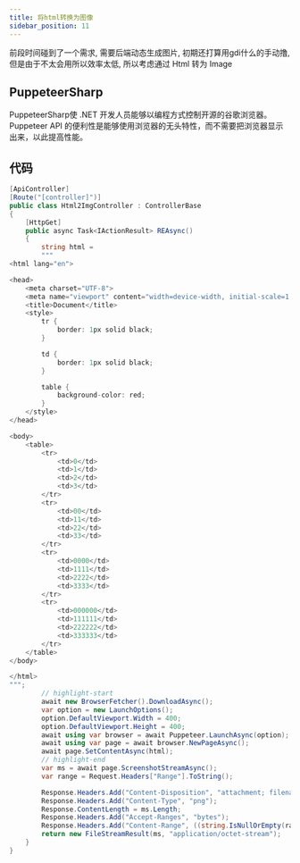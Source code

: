 ```yaml
---
title: 将html转换为图像
sidebar_position: 11
---
```


前段时间碰到了一个需求, 需要后端动态生成图片, 初期还打算用gdi什么的手动撸, 但是由于不太会用所以效率太低, 所以考虑通过 Html 转为 Image

## PuppeteerSharp

PuppeteerSharp使 .NET 开发人员能够以编程方式控制开源的谷歌浏览器。Puppeteer API 的便利性是能够使用浏览器的无头特性，而不需要把浏览器显示出来，以此提高性能。

## 代码

```csharp
[ApiController]
[Route("[controller]")]
public class Html2ImgController : ControllerBase
{
    [HttpGet]
    public async Task<IActionResult> REAsync()
    {
        string html =
        """
<html lang="en">

<head>
    <meta charset="UTF-8">
    <meta name="viewport" content="width=device-width, initial-scale=1.0">
    <title>Document</title>
    <style>
        tr {
            border: 1px solid black;
        }

        td {
            border: 1px solid black;
        }

        table {
            background-color: red;
        }
    </style>
</head>

<body>
    <table>
        <tr>
            <td>0</td>
            <td>1</td>
            <td>2</td>
            <td>3</td>
        </tr>
        <tr>
            <td>00</td>
            <td>11</td>
            <td>22</td>
            <td>33</td>
        </tr>
        <tr>
            <td>0000</td>
            <td>1111</td>
            <td>2222</td>
            <td>3333</td>
        </tr>
        <tr>
            <td>000000</td>
            <td>111111</td>
            <td>222222</td>
            <td>333333</td>
        </tr>
    </table>
</body>

</html>
""";
        // highlight-start
        await new BrowserFetcher().DownloadAsync();
        var option = new LaunchOptions();
        option.DefaultViewport.Width = 400;
        option.DefaultViewport.Height = 400;
        await using var browser = await Puppeteer.LaunchAsync(option);
        await using var page = await browser.NewPageAsync();
        await page.SetContentAsync(html);
        // highlight-end
        var ms = await page.ScreenshotStreamAsync();
        var range = Request.Headers["Range"].ToString();

        Response.Headers.Add("Content-Disposition", "attachment; filename=" + HttpUtility.UrlEncode("test.png", Encoding.UTF8));
        Response.Headers.Add("Content-Type", "png");
        Response.ContentLength = ms.Length;
        Response.Headers.Add("Accept-Ranges", "bytes");
        Response.Headers.Add("Content-Range", ((string.IsNullOrEmpty(range.ToString()) ? 0 : int.Parse(range)) + (ms.Length - 1)).ToString());
        return new FileStreamResult(ms, "application/octet-stream");
    }
}
```